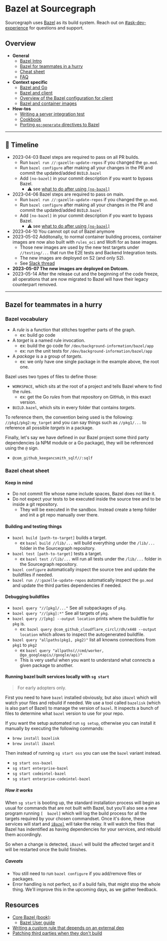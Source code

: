# Bazel at Sourcegraph

Sourcegraph uses [Bazel](https://bazel.build) as its build system. Reach out on [#ask-dev-experience](https://sourcegraph.slack.com/archives/C04MYFW01NV) for questions and support.

## Overview

- **General**
  - [Bazel Intro](/dev/background-information/bazel/intro)
  - [Bazel for teammates in a hurry](#bazel-for-teammates-in-a-hurry)
  - [Cheat sheet](#bazel-cheat-sheet)
  - [FAQ](/dev/background-information/bazel/faq)
- **Context specific**
  - [Bazel and Go](/dev/background-information/bazel/go)
  - [Bazel and client](/dev/background-information/bazel/web)
  - [Overview of the Bazel configuration for client](/dev/background-information/bazel/web_overview)
  - [Bazel and container images](/dev/background-information/bazel/containers)
- **How-tos**
  - [Writing a server integration test](/dev/background-information/bazel/server_integration_tests)
  - [Cookbook](/dev/background-information/bazel/cookbook)
  - [Porting `go:generate` directives to Bazel](/dev/background-information/bazel/go_generate)

---

## 📅 Timeline

- 2023-04-03 Bazel steps are required to pass on all PR builds.
  - Run `bazel run //:gazelle-update-repos` if you changed the `go.mod`.
  - Run `bazel configure` after making all your changes in the PR and commit the updated/added `BUILD.bazel`
  - Add `[no-bazel]` in your commit description if you want to bypass Bazel.
    - ⚠️  see [what to do after using `[no-bazel]`](#i-just-used-no-bazel-to-merge-my-pr)
- 2023-04-06 Bazel steps are required to pass on main.
  - Run `bazel run //:gazelle-update-repos` if you changed the `go.mod`.
  - Run `bazel configure` after making all your changes in the PR and commit the updated/added `BUILD.bazel`
  - Add `[no-bazel]` in your commit description if you want to bypass Bazel.
    - ⚠️  see [what to do after using `[no-bazel]`](#i-just-used-no-bazel-to-merge-my-pr)
- 2023-04-10 You cannot opt out of Bazel anymore
- 2023-05-02 Additonally, to normal container building process, container images are now also built with `rules_oci` and Wolfi for as base images.
  - Those new images are used by the new test targets under `//testing/...` that run the E2E tests and Backend Integration tests.
  - The new images are deployed on S2 (and only S2).
  - See [Slack thread](https://sourcegraph.slack.com/archives/C04MYFW01NV/p1685606796918859)
- **2023-05-07 The new images are deployed on Dotcom.**
- 2023-05-14 After the release cut and the beginning of the code freeze, all operations that are now migrated to Bazel will have their legacy counterpart removed.

---

## Bazel for teammates in a hurry

### Bazel vocabulary

- A _rule_ is a function that stitches together parts of the graph.
  - ex: build go code
- A _target_ is a named rule invocation.
  - ex: build the go code for `/dev/background-information/bazel/app`
  - ex: run the unit tests for `/dev/background-information/bazel/app`
- A _package_ is a a group of _targets_.
  - ex: we only have one single package in the example above, the root one.

Bazel uses two types of files to define those:

- `WORKSPACE`, which sits at the root of a project and tells Bazel where to find the rules.
  - ex: get the Go _rules_ from that repository on GitHub, in this exact version.
- `BUILD.bazel`, which sits in every folder that contains _targets_.

To reference them, the convention being used is the following: `//pkg1/pkg2:my_target` and you can say things such as `//pkg1/...` to reference all possible _targets_ in a package.

Finally, let's say we have defined in our Bazel project some third party dependencies (a NPM module or a Go package), they will be referenced using the `@` sign.

- `@com_github_keegancsmith_sqlf//:sqlf`

### Bazel cheat sheet

#### Keep in mind

- Do not commit file whose name include spaces, Bazel does not like it.
- Do not expect your tests to be executed inside the source tree and to be inside a git repository.
  - They will be executed in the sandbox. Instead create a temp folder and init a git repo manually over there.

#### Building and testing things

- `bazel build [path-to-target]` builds a target.
  - ex `bazel build //lib/...` will build everything under the `/lib/...` folder in the Sourcegraph repository.
- `bazel test [path-to-target]` tests a target.
  - ex `bazel test //lib/...` will run all tests under the `/lib/...` folder in the Sourcegraph repository.
- `bazel configure` automatically inspect the source tree and update the buildfiles if needed.
- `bazel run //:gazelle-update-repos` automatically inspect the `go.mod` and update the third parties dependencies if needed.

#### Debugging buildfiles

- `bazel query "//[pkg]/..."` See all subpackages of `pkg`.
- `bazel query "//[pkg]:*"` See all targets of `pkg`.
- `bazel query //[pkg] --output location` prints where the buildfile for `pkg` is.
  - ex: `bazel query @com_github_cloudflare_circl//dh/x448 --output location` which allows to inspect the autogenerated buildfile.
- `bazel query "allpaths(pkg1, pkg2)"` list all knowns connections from `pkg1` to `pkg2`
  - ex `bazel query "allpaths(//cmd/worker, @go_googleapis//google/api)"`
  - This is very useful when you want to understand what connects a given package to another.

#### Running bazel built services locally with `sg start`

> For early adopters only.

First you need to have `bazel` installed obviously, but also `iBazel` which will watch your files and rebuild if needed. We use a tool called `bazelisk` (which is also part of Bazel) to manage the version of `bazel`. It inspects a bunch of files to determine what `bazel` version to use for your repo.

If you want the setup automated run `sg setup`, otherwise you can install it manually by executing the following commands:

- `brew install bazelisk`
- `brew install ibazel`

Then instead of running `sg start oss` you can use the `bazel` variant instead.

- `sg start oss-bazel`
- `sg start enterprise-bazel`
- `sg start codeintel-bazel`
- `sg start enterprise-codeintel-bazel`

##### How it works

When `sg start` is booting up, the standard installation process will begin as usual for commands that are not built with Bazel, but you'll also see a new program running
`[  bazel]` which will log the build process for all the targets required by your chosen commandset. Once it's done, these services will start and [`iBazel`](https://github.com/bazelbuild/bazel-watcher)
will take the relay. It will watch the files that Bazel has indentified as having dependencies for your services, and rebuild them accordingly.

So when a change is detected, `iBazel` will build the affected target and it will be restarted once the build finishes.

##### Caveats

- You still need to run `bazel configure` if you add/remove files or packages.
- Error handling is not perfect, so if a build fails, that might stop the whole thing. We'll improve this in the upcoming days, as we gather feedback.


## Resources

- [Core Bazel (book)](https://www.amazon.com/Core-Bazel-Fast-Builds-People/dp/B08DVDM7BZ):
  - [Bazel User guide](https://bazel.build/docs)
- [Writing a custom rule that depends on an external dep](https://www.youtube.com/watch?v=bhirT014eCE)
- [Patching third parties when they don't build](https://rotemtam.com/2020/10/30/bazel-building-cgo-bindings/)
